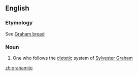 ==English==

===Etymology===
See [[Graham bread]]

===Noun===
{{en-noun}}

# {{context|US|lang=en}} One who follows the [[dietetic]] system of [[w:Sylvester Graham|Sylvester Graham]]

[[zh:grahamite]]